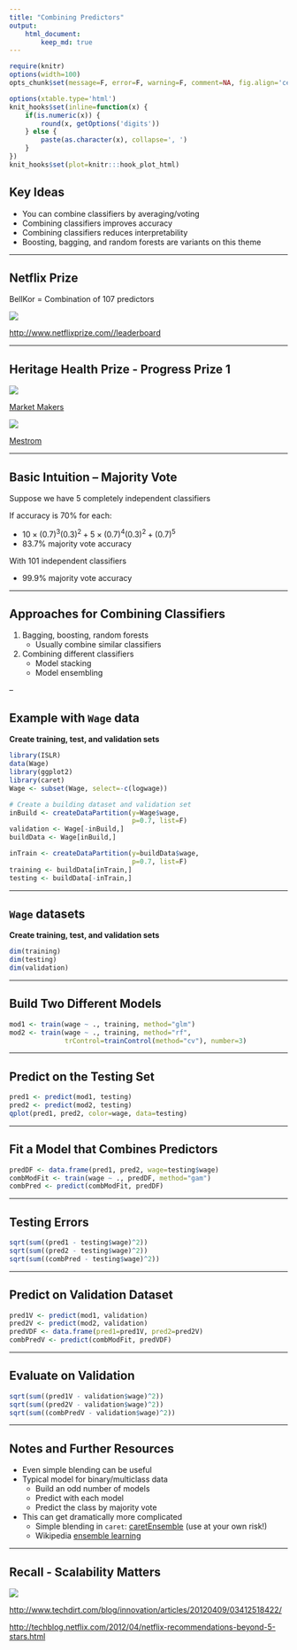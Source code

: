 ```yaml
---
title: "Combining Predictors"
output:
    html_document:
        keep_md: true
---
```


```r
require(knitr)
options(width=100)
opts_chunk$set(message=F, error=F, warning=F, comment=NA, fig.align='center', dpi=100, tidy=F, cache.path='.cache/', fig.path='fig/')

options(xtable.type='html')
knit_hooks$set(inline=function(x) {
    if(is.numeric(x)) {
        round(x, getOptions('digits'))
    } else {
        paste(as.character(x), collapse=', ')
    }
})
knit_hooks$set(plot=knitr:::hook_plot_html)
```

## Key Ideas

- You can combine classifiers by averaging/voting
- Combining classifiers improves accuracy
- Combining classifiers reduces interpretability
- Boosting, bagging, and random forests are variants on this theme

---

## Netflix Prize

BellKor = Combination of 107 predictors

![](netflix1.JPG)

[http://www.netflixprize.com//leaderboard](http://www.netflixprize.com//leaderboard)

---

## Heritage Health Prize - Progress Prize 1

![](progress1.JPG)

[Market Makers](https://kaggle2.blob.core.windows.net/wiki-files/327/e4cd1d25-eca9-49ca-9593-b254a773fe03/Market%20Makers%20-%20Milestone%201%20Description%20V2%201.pdf)

![](progress2.JPG)

[Mestrom](https://kaggle2.blob.core.windows.net/wiki-files/327/09ccf652-8c1c-4a3d-b979-ce2369c985e4/Willem%20Mestrom%20-%20Milestone%201%20Description%20V2%202.pdf)

---

## Basic Intuition -- Majority Vote

Suppose we have 5 completely independent classifiers

If accuracy is 70% for each:

- $10 \times (0.7)^3(0.3)^2 + 5 \times (0.7)^4(0.3)^2 + (0.7)^5$
- 83.7% majority vote accuracy

With 101 independent classifiers

- 99.9% majority vote accuracy

---

## Approaches for Combining Classifiers

1. Bagging, boosting, random forests
    - Usually combine similar classifiers
2. Combining different classifiers
    - Model stacking
    - Model ensembling

--

## Example with `Wage` data

**Create training, test, and validation sets**

```r
library(ISLR)
data(Wage)
library(ggplot2)
library(caret)
Wage <- subset(Wage, select=-c(logwage))

# Create a building dataset and validation set
inBuild <- createDataPartition(y=Wage$wage,
                               p=0.7, list=F)
validation <- Wage[-inBuild,]
buildData <- Wage[inBuild,]

inTrain <- createDataPartition(y=buildData$wage,
                               p=0.7, list=F)
training <- buildData[inTrain,]
testing <- buildData[-inTrain,]
```

---

## `Wage` datasets

**Create training, test, and validation sets**

```r
dim(training)
dim(testing)
dim(validation)
```

---

## Build Two Different Models

```r
mod1 <- train(wage ~ ., training, method="glm")
mod2 <- train(wage ~ ., training, method="rf",
              trControl=trainControl(method="cv"), number=3)
```

---

## Predict on the Testing Set

```r
pred1 <- predict(mod1, testing)
pred2 <- predict(mod2, testing)
qplot(pred1, pred2, color=wage, data=testing)
```

---

## Fit a Model that Combines Predictors

```r
predDF <- data.frame(pred1, pred2, wage=testing$wage)
combModFit <- train(wage ~ ., predDF, method="gam")
combPred <- predict(combModFit, predDF)
```

---

## Testing Errors

```r
sqrt(sum((pred1 - testing$wage)^2))
sqrt(sum((pred2 - testing$wage)^2))
sqrt(sum((combPred - testing$wage)^2))
```

---

## Predict on Validation Dataset

```r
pred1V <- predict(mod1, validation)
pred2V <- predict(mod2, validation)
predVDF <- data.frame(pred1=pred1V, pred2=pred2V)
combPredV <- predict(combModFit, predVDF)
```

---

## Evaluate on Validation

```r
sqrt(sum((pred1V - validation$wage)^2))
sqrt(sum((pred2V - validation$wage)^2))
sqrt(sum((combPredV - validation$wage)^2))
```

---

## Notes and Further Resources

- Even simple blending can be useful
- Typical model for binary/multiclass data
    - Build an odd number of models
    - Predict with each model
    - Predict the class by majority vote
- This can get dramatically more complicated
    - Simple blending in `caret`: [caretEnsemble](https://github.com/zachmayer/caretEnsemble) (use at your own risk!)
    - Wikipedia [ensemble learning](https://en.wikipedia.org/wiki/Ensemble_learning)
    
---

## Recall - Scalability Matters

![](netflix2.JPG)

[http://www.techdirt.com/blog/innovation/articles/20120409/03412518422/](http://www.techdirt.com/blog/innovation/articles/20120409/03412518422/)

[http://techblog.netflix.com/2012/04/netflix-recommendations-beyond-5-stars.html](http://techblog.netflix.com/2012/04/netflix-recommendations-beyond-5-stars.html) 